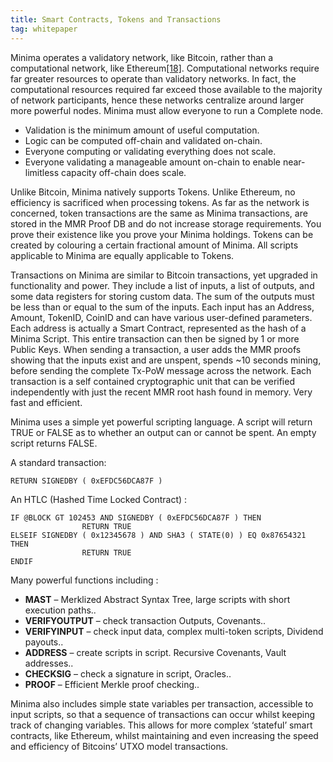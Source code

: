 ```yaml
---
title: Smart Contracts, Tokens and Transactions
tag: whitepaper
---
```


Minima operates a validatory network, like Bitcoin, rather than a computational network, like Ethereum[[18]](/docs/core/minimawhitepaper/specialthanksto). Computational networks require far greater resources to operate than validatory networks. In fact, the computational resources required far exceed those available to the majority of network participants, hence these networks centralize around larger more powerful nodes. Minima must allow everyone to run a Complete node.
	
- Validation is the minimum amount of useful computation.
- Logic can be computed off-chain and validated on-chain.
- Everyone computing or validating everything does not scale.
- Everyone validating a manageable amount on-chain to enable near-limitless capacity off-chain does scale.

Unlike Bitcoin, Minima natively supports Tokens. Unlike Ethereum, no efficiency is sacrificed when processing tokens. As far as the network is concerned, token transactions are the same as Minima transactions, are stored in the MMR Proof DB and do not increase storage requirements. You prove their existence like you prove your Minima holdings. Tokens can be created by colouring a certain fractional amount of Minima. All scripts applicable to Minima are equally applicable to Tokens.

Transactions on Minima are similar to Bitcoin transactions, yet upgraded in functionality and power. They include a list of inputs, a list of outputs, and some data registers for storing custom data. The sum of the outputs must be less than or equal to the sum of the inputs. Each input has an Address, Amount, TokenID, CoinID and can have various user-defined parameters. Each address is actually a Smart Contract, represented as the hash of a Minima Script. This entire transaction can then be signed by 1 or more Public Keys. When sending a transaction, a user adds the MMR proofs showing that the inputs exist and are unspent, spends ~10 seconds mining, before sending the complete Tx-PoW message across the network. Each transaction is a self contained cryptographic unit that can be verified independently with just the recent MMR root hash found in memory. Very fast and efficient.   

Minima uses a simple yet powerful scripting language. A script will return TRUE or FALSE as to whether an output can or cannot be spent. An empty script returns FALSE.


A standard transaction:
```
RETURN SIGNEDBY ( 0xEFDC56DCA87F )
```

An HTLC (Hashed Time Locked Contract) :
```
IF @BLOCK GT 102453 AND SIGNEDBY ( 0xEFDC56DCA87F ) THEN
                RETURN TRUE
ELSEIF SIGNEDBY ( 0x12345678 ) AND SHA3 ( STATE(0) ) EQ 0x87654321 THEN
                RETURN TRUE
ENDIF
```
 
Many powerful functions including :
 
- **MAST** – Merklized Abstract Syntax Tree, large scripts with short execution paths..
- **VERIFYOUTPUT** – check transaction Outputs, Covenants..
- **VERIFYINPUT** –  check input data, complex multi-token scripts, Dividend payouts..
- **ADDRESS** –  create scripts in script. Recursive Covenants, Vault addresses..
- **CHECKSIG** – check a signature in script, Oracles..
- **PROOF** – Efficient Merkle proof checking..
        	
Minima also includes simple state variables per transaction, accessible to input scripts, so that a sequence of transactions can occur whilst keeping track of changing variables. This allows for more complex ‘stateful’ smart contracts, like Ethereum, whilst maintaining and even increasing the speed and efficiency of Bitcoins’ UTXO model transactions. 
